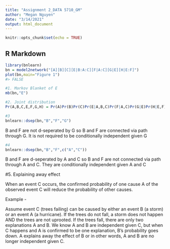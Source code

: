 ```yaml
---
title: "Assignment 2_DATA 5710_GM"
author: "Megan Nguyen"
date: "3/14/2021"
output: html_document
---
```


```r
knitr::opts_chunk$set(echo = TRUE)
```

## R Markdown

```r
library(bnlearn)
bn = model2network("[A][B][C][E|B:A:C][F|A:C][G|E][H|E:F]")
plot(bn,main="Figure 1")
#> FALSE
```

```r
#1. Markov Blanket of E
mb(bn,"E")
```

```r
#2. Joint distribution
Pr(A,B,C,E,F,G,H) = Pr(A)Pr(B)Pr(C)Pr(E|A,B,C)Pr(F|A,C)Pr(G|E)Pr(H|E,F)
```

```r
#3
bnlearn::dsep(bn,"B","F","G")
```

B and F are not d-seperated by G so B and F are connected via path through G. It is not required to be conditionally independent given G

```r
#4
bnlearn::dsep(bn,"B","F",c("A","C"))
```

B and F are d-seperated by A and C so B and F are not connected via path through A and C. They are conditionally independent given A and C

#5. Explaining away effect

When an event C occurs, the confirmed probability of one cause A of the observed event C will reduce the probability of other causes.

Example -

Assume event C (trees failing) can be caused by either an event B (a storm) or an event A (a hurricane). If the trees do not fall, a storm does not happen AND the trees are not uprooted. If the trees fall, there are only two explanations A and B. We know A and B are independent given C, but when C happens and A is confirmed to be one explanation, B's probability goes down. A explains away the effect of B or in other words, A and B are no longer independent given C. 
